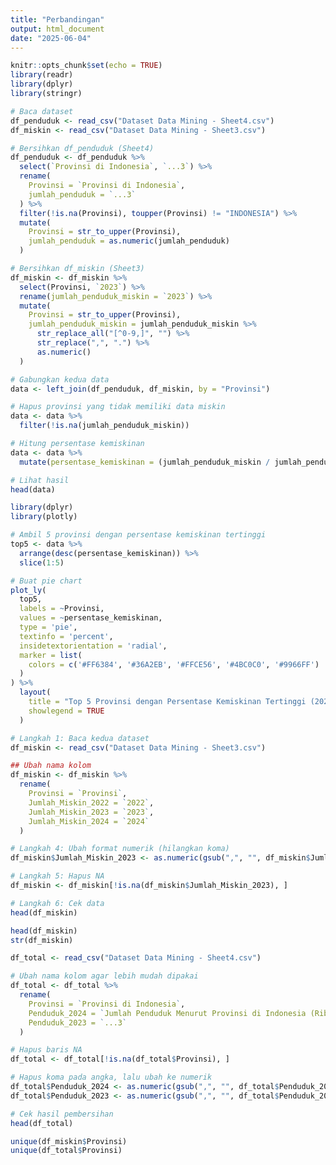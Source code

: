 ```yaml
---
title: "Perbandingan"
output: html_document
date: "2025-06-04"
---
```


```r
knitr::opts_chunk$set(echo = TRUE)
library(readr)
library(dplyr)
library(stringr)
```

```r
# Baca dataset
df_penduduk <- read_csv("Dataset Data Mining - Sheet4.csv")
df_miskin <- read_csv("Dataset Data Mining - Sheet3.csv")

# Bersihkan df_penduduk (Sheet4)
df_penduduk <- df_penduduk %>%
  select(`Provinsi di Indonesia`, `...3`) %>%
  rename(
    Provinsi = `Provinsi di Indonesia`,
    jumlah_penduduk = `...3`
  ) %>%
  filter(!is.na(Provinsi), toupper(Provinsi) != "INDONESIA") %>%
  mutate(
    Provinsi = str_to_upper(Provinsi),
    jumlah_penduduk = as.numeric(jumlah_penduduk)
  )

# Bersihkan df_miskin (Sheet3)
df_miskin <- df_miskin %>%
  select(Provinsi, `2023`) %>%
  rename(jumlah_penduduk_miskin = `2023`) %>%
  mutate(
    Provinsi = str_to_upper(Provinsi),
    jumlah_penduduk_miskin = jumlah_penduduk_miskin %>%
      str_replace_all("[^0-9,]", "") %>%
      str_replace(",", ".") %>%
      as.numeric()
  )

# Gabungkan kedua data
data <- left_join(df_penduduk, df_miskin, by = "Provinsi")

# Hapus provinsi yang tidak memiliki data miskin
data <- data %>%
  filter(!is.na(jumlah_penduduk_miskin))

# Hitung persentase kemiskinan
data <- data %>%
  mutate(persentase_kemiskinan = (jumlah_penduduk_miskin / jumlah_penduduk) * 100)

# Lihat hasil
head(data)
```


```r
library(dplyr)
library(plotly)

# Ambil 5 provinsi dengan persentase kemiskinan tertinggi
top5 <- data %>%
  arrange(desc(persentase_kemiskinan)) %>%
  slice(1:5)

# Buat pie chart
plot_ly(
  top5,
  labels = ~Provinsi,
  values = ~persentase_kemiskinan,
  type = 'pie',
  textinfo = 'percent',
  insidetextorientation = 'radial',
  marker = list(
    colors = c('#FF6384', '#36A2EB', '#FFCE56', '#4BC0C0', '#9966FF')
  )
) %>%
  layout(
    title = "Top 5 Provinsi dengan Persentase Kemiskinan Tertinggi (2023)",
    showlegend = TRUE
  )
```























```r
# Langkah 1: Baca kedua dataset
df_miskin <- read_csv("Dataset Data Mining - Sheet3.csv")

## Ubah nama kolom
df_miskin <- df_miskin %>%
  rename(
    Provinsi = `Provinsi`,
    Jumlah_Miskin_2022 = `2022`,
    Jumlah_Miskin_2023 = `2023`,
    Jumlah_Miskin_2024 = `2024`
  )

# Langkah 4: Ubah format numerik (hilangkan koma)
df_miskin$Jumlah_Miskin_2023 <- as.numeric(gsub(",", "", df_miskin$Jumlah_Miskin_2023))

# Langkah 5: Hapus NA
df_miskin <- df_miskin[!is.na(df_miskin$Jumlah_Miskin_2023), ]

# Langkah 6: Cek data
head(df_miskin)
```

```r
head(df_miskin)
str(df_miskin)
```


```r
df_total <- read_csv("Dataset Data Mining - Sheet4.csv")

# Ubah nama kolom agar lebih mudah dipakai
df_total <- df_total %>%
  rename(
    Provinsi = `Provinsi di Indonesia`,
    Penduduk_2024 = `Jumlah Penduduk Menurut Provinsi di Indonesia (Ribu Jiwa)`,
    Penduduk_2023 = `...3`
  )

# Hapus baris NA
df_total <- df_total[!is.na(df_total$Provinsi), ]

# Hapus koma pada angka, lalu ubah ke numerik
df_total$Penduduk_2024 <- as.numeric(gsub(",", "", df_total$Penduduk_2024))
df_total$Penduduk_2023 <- as.numeric(gsub(",", "", df_total$Penduduk_2023))

# Cek hasil pembersihan
head(df_total)

```

```r
unique(df_miskin$Provinsi)
unique(df_total$Provinsi)
```